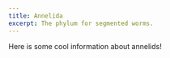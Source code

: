 ```yaml
---
title: Annelida
excerpt: The phylum for segmented worms.
---
```


Here is some cool information about annelids!

<Grid col="1|2|3" gap="4|6|8" mt="4|6|8">
  <Block
    src="gallery/card"
    href="gallery/owenia-spp"
    image="gallery/Marine Invertebrates/Mollusca/Crepidula spp.png"
    name="Owenia spp."
  />
</Grid>
